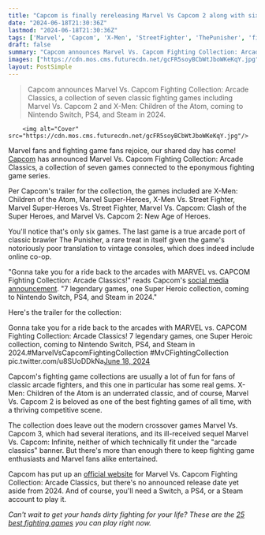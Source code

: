 ```yaml
---
title: "Capcom is finally rereleasing Marvel Vs Capcom 2 along with six other classic games, including the first true arcade port of The Punisher in 31 years"
date: "2024-06-18T21:30:36Z"
lastmod: "2024-06-18T21:30:36Z"
tags: ['Marvel', 'Capcom', 'X-Men', 'StreetFighter', 'ThePunisher', 'fighting game', 'collection', 'Arcade Classics']
draft: false
summary: "Capcom announces Marvel Vs. Capcom Fighting Collection: Arcade Classics, a collection of seven classic fighting games including Marvel Vs. Capcom 2 and X-Men: Children of the Atom, coming to Nintendo Switch, PS4, and Steam in 2024."
images: ["https://cdn.mos.cms.futurecdn.net/gcFR5soyBCbWtJboWKeKqY.jpg"]
layout: PostSimple
---
```

> Capcom announces Marvel Vs. Capcom Fighting Collection: Arcade Classics, a collection of seven classic fighting games including Marvel Vs. Capcom 2 and X-Men: Children of the Atom, coming to Nintendo Switch, PS4, and Steam in 2024.


        <img alt="Cover" src="https://cdn.mos.cms.futurecdn.net/gcFR5soyBCbWtJboWKeKqY.jpg"/>
        
Marvel fans and fighting game fans rejoice, our shared day has come! [Capcom](https://www.gamesradar.com/tag/capcom/) has announced Marvel Vs. Capcom Fighting Collection: Arcade Classics, a collection of seven games connected to the eponymous fighting game series. 

Per Capcom's trailer for the collection, the games included are X-Men: Children of the Atom, Marvel Super-Heroes, X-Men Vs. Street Fighter, Marvel Super-Heroes Vs. Street Fighter, Marvel Vs. Capcom: Clash of the Super Heroes, and Marvel Vs. Capcom 2: New Age of Heroes. 

You'll notice that's only six games. The last game is a true arcade port of classic brawler The Punisher, a rare treat in itself given the game's notoriously poor translation to vintage consoles, which does indeed include online co-op.

"Gonna take you for a ride back to the arcades with MARVEL vs. CAPCOM Fighting Collection: Arcade Classics!" reads Capcom's [social media announcement](https://x.com/marvelvscapcom/status/1803071917639008642). "7 legendary games, one Super Heroic collection, coming to Nintendo Switch, PS4, and Steam in 2024."

Here's the trailer for the collection:

Gonna take you for a ride back to the arcades with MARVEL vs. CAPCOM Fighting Collection: Arcade Classics! 7 legendary games, one Super Heroic collection, coming to Nintendo Switch, PS4, and Steam in 2024.#MarvelVsCapcomFightingCollection #MvCFightingCollection pic.twitter.com/u8SUoDDkNa[June 18, 2024](https://twitter.com/marvelvscapcom/status/1803071917639008642)

Capcom's fighting game collections are usually a lot of fun for fans of classic arcade fighters, and this one in particular has some real gems. X-Men: Children of the Atom is an underrated classic, and of course, Marvel Vs. Capcom 2 is beloved as one of the best fighting games of all time, with a thriving competitive scene.

The collection does leave out the modern crossover games Marvel Vs. Capcom 3, which had several iterations, and its ill-received sequel Marvel Vs. Capcom: Infinite, neither of which technically fit under the "arcade classics" banner. But there's more than enough there to keep fighting game enthusiasts and Marvel fans alike entertained.

Capcom has put up an [official website](https://www.capcom-games.com/marvel-vs-capcom-fc/en-us/) for Marvel Vs. Capcom Fighting Collection: Arcade Classics, but there's no announced release date yet aside from 2024. And of course, you'll need a Switch, a PS4, or a Steam account to play it.

*Can't wait to get your hands dirty fighting for your life? These are the *[<em>25 best fighting games</em>](https://www.gamesradar.com/best-fighting-games/)* you can play right now.*
        